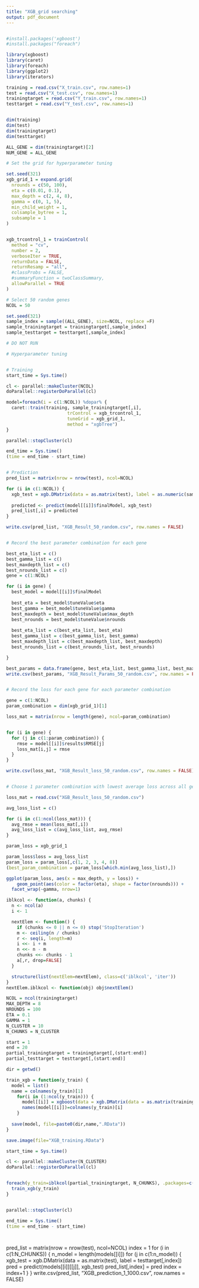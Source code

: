 ```yaml
---
title: "XGB_grid searching"
output: pdf_document
---
```


```r

```



```r

#install.packages('xgboost') 
#install.packages("foreach")

library(xgboost)
library(caret)
library(foreach)
library(ggplot2)
library(iterators)
```


```r
training = read.csv("X_train.csv", row.names=1)
test = read.csv("X_test.csv", row.names=1)
trainingtarget = read.csv("Y_train.csv", row.names=1)
testtarget = read.csv("Y_test.csv", row.names=1)


dim(training)
dim(test)
dim(trainingtarget)
dim(testtarget)
```

```r

ALL_GENE = dim(trainingtarget)[2]
NUM_GENE = ALL_GENE
```


```r
# Set the grid for hyperparameter tuning

set.seed(321)
xgb_grid_1 = expand.grid(
  nrounds = c(50, 100),
  eta = c(0.01, 0.1),
  max_depth = c(2, 4, 8),
  gamma = c(0, 1, 5),
  min_child_weight = 1, 
  colsample_bytree = 1,
  subsample = 1
)


xgb_trcontrol_1 = trainControl(
  method = "cv",
  number = 2,
  verboseIter = TRUE,
  returnData = FALSE,
  returnResamp = "all",
  #classProbs = FALSE,
  #summaryFunction = twoClassSummary,
  allowParallel = TRUE
)
```


```r
# Select 50 random genes
NCOL = 50

set.seed(321)
sample_index = sample((ALL_GENE), size=NCOL, replace =F)
sample_trainingtarget = trainingtarget[,sample_index]
sample_testtarget = testtarget[,sample_index]


```

```r
# DO NOT RUN

# Hyperparameter tuning


# Training
start_time = Sys.time()

cl <- parallel::makeCluster(NCOL)
doParallel::registerDoParallel(cl)

model=foreach(i = c(1:NCOL)) %dopar% {
  caret::train(training, sample_trainingtarget[,i],
                       trControl = xgb_trcontrol_1,
                       tuneGrid = xgb_grid_1,
                       method = "xgbTree")
}

parallel::stopCluster(cl)

end_time = Sys.time()
(time = end_time - start_time)


# Prediction
pred_list = matrix(nrow = nrow(test), ncol=NCOL)

for (i in c(1:NCOL)) {
  xgb_test = xgb.DMatrix(data = as.matrix(test), label = as.numeric(sample_testtarget[,i]))
  
  predicted <- predict(model[[i]]$finalModel, xgb_test)
  pred_list[,i] = predicted
}

write.csv(pred_list, "XGB_Result_50_random.csv", row.names = FALSE)


# Record the best parameter combination for each gene

best_eta_list = c()
best_gamma_list = c()
best_maxdepth_list = c()
best_nrounds_list = c()
gene = c(1:NCOL)

for (i in gene) {
  best_model = model[[i]]$finalModel
  
  best_eta = best_model$tuneValue$eta
  best_gamma = best_model$tuneValue$gamma
  best_maxdepth = best_model$tuneValue$max_depth
  best_nrounds = best_model$tuneValue$nrounds
  
  best_eta_list = c(best_eta_list, best_eta)
  best_gamma_list = c(best_gamma_list, best_gamma)
  best_maxdepth_list = c(best_maxdepth_list, best_maxdepth)
  best_nrounds_list = c(best_nrounds_list, best_nrounds)

}

best_params = data.frame(gene, best_eta_list, best_gamma_list, best_maxdepth_list, best_nrounds_list)
write.csv(best_params, "XGB_Result_Params_50_random.csv", row.names = FALSE)


# Record the loss for each gene for each parameter combination

gene = c(1:NCOL)
param_combination = dim(xgb_grid_1)[1]

loss_mat = matrix(nrow = length(gene), ncol=param_combination)


for (i in gene) {
  for (j in c(1:param_combination)) {
    rmse = model[[i]]$results$RMSE[j]
    loss_mat[i,j] = rmse
  }
}

write.csv(loss_mat, "XGB_Result_loss_50_random.csv", row.names = FALSE)
```



```r

```


```r
# Choose 1 parameter combination with lowest average loss across all genes

loss_mat = read.csv("XGB_Result_loss_50_random.csv")

avg_loss_list = c()

for (i in c(1:ncol(loss_mat))) {
  avg_rmse = mean(loss_mat[,i])
  avg_loss_list = c(avg_loss_list, avg_rmse)
}

param_loss = xgb_grid_1

param_loss$loss = avg_loss_list
param_loss = param_loss[,c(1, 2, 3, 4, 8)]
(best_param_combination = param_loss[which.min(avg_loss_list),])

```
```r
ggplot(param_loss, aes(x = max_depth, y = loss)) +
    geom_point(aes(color = factor(eta), shape = factor(nrounds))) +
  facet_wrap(~gamma, nrow=1)
```





```r
iblkcol <- function(a, chunks) {
  n <- ncol(a)
  i <- 1

  nextElem <- function() {
    if (chunks <= 0 || n <= 0) stop('StopIteration')
    m <- ceiling(n / chunks)
    r <- seq(i, length=m)
    i <<- i + m
    n <<- n - m
    chunks <<- chunks - 1
    a[,r, drop=FALSE]
  }

  structure(list(nextElem=nextElem), class=c('iblkcol', 'iter'))
}
nextElem.iblkcol <- function(obj) obj$nextElem()
```


```r
NCOL = ncol(trainingtarget)
MAX_DEPTH = 8
NROUNDS = 100
ETA = 0.1
GAMMA = 1
N_CLUSTER = 10
N_CHUNKS = N_CLUSTER
```



```r
start = 1
end = 20
partial_trainingtarget = trainingtarget[,(start:end)]
partial_testtarget = testtarget[,(start:end)]
```


```r
dir = getwd()
```


```r
train_xgb = function(y_train) {
  model = list()
  name = colnames(y_train)[1]
    for(i in (1:ncol(y_train))) {
      model[[i]] = xgboost(data = xgb.DMatrix(data = as.matrix(training), label = y_train[,i]), max.depth = MAX_DEPTH, nrounds = NROUNDS, eta = ETA, gamma = GAMMA)
      names(model[[i]])=colnames(y_train)[i]
    }
  
  save(model, file=paste0(dir,name,".RData"))
}
```


```r
save.image(file="XGB_training.RData")
```

```r
start_time = Sys.time()

cl <- parallel::makeCluster(N_CLUSTER)
doParallel::registerDoParallel(cl)


foreach(y_train=iblkcol(partial_trainingtarget, N_CHUNKS), .packages=c('foreach','xgboost')) %dopar% {
  train_xgb(y_train)
}


parallel::stopCluster(cl)

end_time = Sys.time() 
(time = end_time - start_time)




```





pred_list = matrix(nrow = nrow(test), ncol=NCOL)
index = 1
for (i in c(1:N_CHUNKS)) {
  n_model = length(models[[i]])
  for (j in c(1:n_model)) {
    xgb_test = xgb.DMatrix(data = as.matrix(test), label = testtarget[,index])
    pred = predict(models[[i]][[j]], xgb_test)
    pred_list[,index] = pred
    index = index+1
  }
}
write.csv(pred_list, "XGB_prediction_1_1000.csv", row.names = FALSE)


 
















